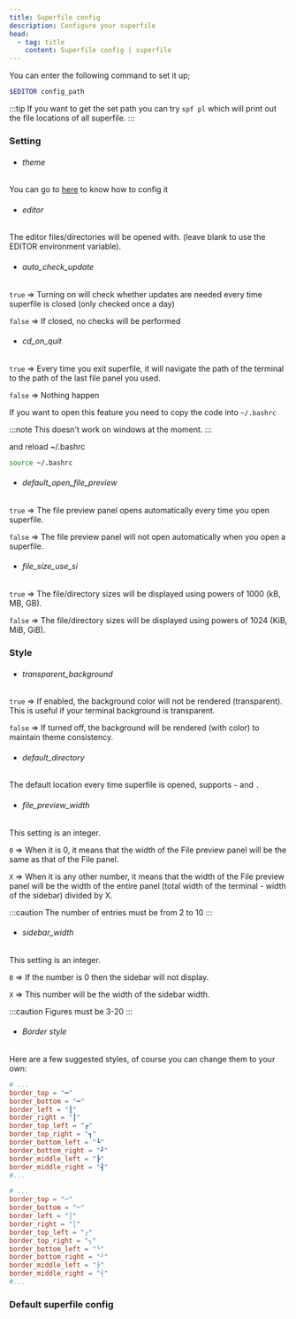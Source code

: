```yaml
---
title: Superfile config
description: Configure your superfile
head:
  - tag: title
    content: Superfile config | superfile
---
```



You can enter the following command to set it up;

```bash
$EDITOR config_path
```

:::tip
If you want to get the set path you can try `spf pl` which will print out the file locations of all superfile.
:::

### Setting

- ###### theme
You can go to [here](/configure/custom-theme) to know how to config it

- ###### editor
The editor files/directories will be opened with. (leave blank to use the EDITOR environment variable).

- ###### auto_check_update
`true`  => Turning on will check whether updates are needed every time superfile is closed (only checked once a day)

`false` => If closed, no checks will be performed

- ###### cd_on_quit
`true` => Every time you exit superfile, it will navigate the path of the terminal to the path of the last file panel you used.

`false` => Nothing happen

If you want to open this feature you need to copy the code into `~/.bashrc`

:::note
This doesn't work on windows at the moment.
:::

<CodeBlock file="cd_on_quit/cd_on_quit.sh" />

and reload ~/.bashrc

```bash
source ~/.bashrc
```

- ###### default_open_file_preview
`true` =>  The file preview panel opens automatically every time you open superfile.

`false` => The file preview panel will not open automatically when you open a superfile.

- ###### file_size_use_si
`true` => The file/directory sizes will be displayed using powers of 1000 (kB, MB, GB).

`false` => The file/directory sizes will be displayed using powers of 1024 (KiB, MiB, GiB).

### Style

- ###### transparent_background
`true` => If enabled, the background color will not be rendered (transparent). This is useful if your terminal background is transparent.

`false` => If turned off, the background will be rendered (with color) to maintain theme consistency.

- ###### default_directory
The default location every time superfile is opened, supports `~` and `.`

- ###### file_preview_width
This setting is an integer.

`0` => When it is 0, it means that the width of the File preview panel will be the same as that of the File panel.

`X` => When it is any other number, it means that the width of the File preview panel will be the width of the entire panel (total width of the terminal - width of the sidebar) divided by X.

:::caution
The number of entries must be from 2 to 10
:::

- ###### sidebar_width
This setting is an integer.

`0` => If the number is 0 then the sidebar will not display.

`X` => This number will be the width of the sidebar width.

:::caution
Figures must be 3-20
:::

- ###### Border style
Here are a few suggested styles, of course you can change them to your own:

```toml
# ...
border_top = "━"
border_bottom = "━"
border_left = "┃"
border_right = "┃"
border_top_left = "┏"
border_top_right = "┓"
border_bottom_left = "┗"
border_bottom_right = "┛"
border_middle_left = "┣"
border_middle_right = "┫"
#...
```

```toml
# ...
border_top = "─"
border_bottom = "─"
border_left = "│"
border_right = "│"
border_top_left = "╭"
border_top_right = "╮"
border_bottom_left = "╰"
border_bottom_right = "╯"
border_middle_left = "├"
border_middle_right = "┤"
#...
```

### Default superfile config

<CodeBlock file="src/superfile_config/config.toml" />

